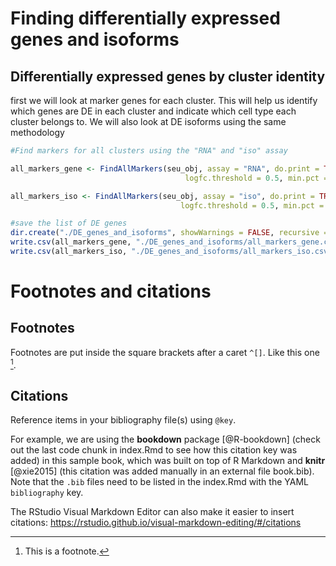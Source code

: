# Finding differentially expressed genes and isoforms {style="gray"}

## Differentially expressed genes by cluster identity 

first we will look at marker genes for each cluster. This will help us identify which genes are DE in each cluster and indicate which cell type each cluster belongs to. We will also look at DE isoforms using the same methodology

```r
#Find markers for all clusters using the "RNA" and "iso" assay

all_markers_gene <- FindAllMarkers(seu_obj, assay = "RNA", do.print = TRUE,
                                       logfc.threshold = 0.5, min.pct = 0.20, only.pos = TRUE) %>% filter(p_val_adj < 0.05)

all_markers_iso <- FindAllMarkers(seu_obj, assay = "iso", do.print = TRUE,
                                      logfc.threshold = 0.5, min.pct = 0.20, only.pos = TRUE) %>% filter(p_val_adj < 0.05)

#save the list of DE genes
dir.create("./DE_genes_and_isoforms", showWarnings = FALSE, recursive = TRUE)
write.csv(all_markers_gene, "./DE_genes_and_isoforms/all_markers_gene.csv")
write.csv(all_markers_iso, "./DE_genes_and_isoforms/all_markers_iso.csv")

```

# Footnotes and citations

## Footnotes

Footnotes are put inside the square brackets after a caret `^[]`. Like this one [^finding_differentially_expressed_genes_and_isoforms-1].

[^finding_differentially_expressed_genes_and_isoforms-1]: This is a footnote.

## Citations

Reference items in your bibliography file(s) using `@key`.

For example, we are using the **bookdown** package [@R-bookdown] (check out the last code chunk in index.Rmd to see how this citation key was added) in this sample book, which was built on top of R Markdown and **knitr** [@xie2015] (this citation was added manually in an external file book.bib). Note that the `.bib` files need to be listed in the index.Rmd with the YAML `bibliography` key.

The RStudio Visual Markdown Editor can also make it easier to insert citations: <https://rstudio.github.io/visual-markdown-editing/#/citations>
